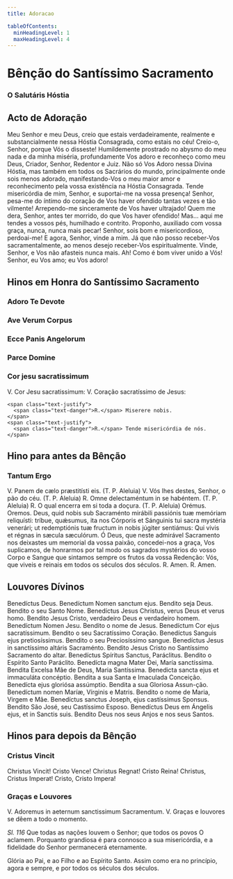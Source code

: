 ```yaml
---
title: Adoracao

tableOfContents:
  minHeadingLevel: 1
  maxHeadingLevel: 4
---
```



# Bênção do Santíssimo Sacramento

### O Salutáris Hóstia

<Salutaris />

## Acto de Adoração

<p class="dropcaps">
  Meu Senhor e meu Deus, creio que estais verdadeiramente, realmente e
  substancialmente nessa Hóstia Consagrada, como estais no céu! Creio-o, Senhor,
  porque Vós o disseste! Humildemente prostrado no abysmo do meu nada e da minha
  miséria, profundamente Vos adoro e reconheço como meu Deus, Criador, Senhor,
  Redentor e Juiz. Não só Vos Adoro nessa Divina Hóstia, mas também em todos os
  Sacrários do mundo, principalmente onde sois menos adorado, manifestando-Vos o
  meu maior amor e reconhecimento pela vossa existência na Hóstia Consagrada.
  Tende misericórdia de mim, Senhor, e suportai-me na vossa presença! Senhor,
  pesa-me do íntimo do coração de Vos haver ofendido tantas vezes e tão
  vilmente! Arrependo-me sinceramente de Vos haver ultrajado! Quem me dera,
  Senhor, antes ter morrido, do que Vos haver ofendido! Mas... aqui me tendes a
  vossos pés, humilhado e contrito. Proponho, auxiliado com vossa graça, nunca,
  nunca mais pecar! Senhor, sois bom e misericordioso, perdoai-me! E agora,
  Senhor, vinde a mim. Já que não posso receber-Vos sacramentalmente, ao menos
  desejo receber-Vos espiritualmente. Vinde, Senhor, e Vos não afasteis nunca
  mais. Ah! Como é bom viver unido a Vós! Senhor, eu Vos amo; eu Vos adoro!
</p>

## Hinos em Honra do Santíssimo Sacramento

### Adoro Te Devote

<Adorote />

### Ave Verum Corpus

<Aveverum />

### Ecce Panis Angelorum

<Eccepanisangelorum />

### Parce Domine

<Parcedomine />

### Cor jesu sacratissimum

<div class="grid grid-cols-2 gap-5">
    <span class="text-justify">V. Cor Jesu sacratissimum:</span>
    <span class="text-justify">V. Coração sacratíssimo de Jesus:</span>

    <span class="text-justify">
      <span class="text-danger">R.</span> Miserere nobis.
    </span>
    <span class="text-justify">
      <span class="text-danger">R.</span> Tende misericórdia de nós.
    </span>
</div>

## Hino para antes da Bênção

### Tantum Ergo

<Tantumergo />

<div class="grid grid-cols-2 gap-5">
    <span class="text-justify">
      V. Panem de cælo præstitísti eis. (T. P. Aleluia)
    </span>
    <span class="text-justify">
      V. Vós lhes destes, Senhor, o pão do céu. (T. P. Aleluia)
    </span>
    <span class="text-justify">
      <span class="text-danger">R.</span> Omne delectaméntum in se habéntem. (T.
      P. Aleluia)
    </span>
    <span class="text-justify">
      <span class="text-danger">R.</span> O qual encerra em si toda a doçura.
      (T. P. Aleluia)
    </span>
    <span class="text-danger text-center">Orémus.</span>
    <span class="text-danger text-center">Oremos.</span>
    <span class="text-justify">
      Deus, quid nobis sub Sacraménto mirábili passiónis tuæ memóriam
      reliquísti: tríbue, quǽsumus, ita nos Córporis et Sánguinis tui sacra
      mystéria venerári; ut redemptiónis tuæ fructum in nobis júgiter sentiámus:
      Qui vivis et régnas in sæcula sæculórum.
    </span>
    <span class="text-justify">
      Ó Deus, que neste admirável Sacramento nos deixastes um memorial da vossa
      paixão, concedei-nos a graça, Vos suplicamos, de honrarmos por tal modo os
      sagrados mystérios do vosso Corpo e Sangue que sintamos sempre os frutos
      da vossa Redenção: Vós, que viveis e reinais em todos os séculos dos
      séculos.
    </span>
    <span class="text-justify">
      <span class="text-danger">R.</span> Amen.
    </span>
    <span class="text-justify">
      <span class="text-danger">R.</span> Amen.
    </span>
</div>

## Louvores Dívinos

<div class="grid grid-cols-2 gap-5">
    <span class="dropcaps text-justify">
      Benedíctus Deus. Benedíctum Nomen sanctum ejus.
    </span>
    <span class="dropcaps text-justify">
      Bendito seja Deus. Bendito o seu Santo Nome.
    </span>
    <span class="text-justify">
      Benedíctus Jesus Christus, verus Deus et verus homo.
    </span>
    <span class="text-justify">
      Bendito Jesus Cristo, verdadeiro Deus e verdadeiro homem.
    </span>
    <span class="text-justify">Benedíctum Nomen Jesu.</span>
    <span class="text-justify">Bendito o nome de Jesus.</span>
    <span class="text-justify">Benedíctum Cor ejus sacratíssimum.</span>
    <span class="text-justify">Bendito o seu Sacratíssimo Coração.</span>
    <span class="text-justify">
      Benedíctus Sanguis ejus pretiosíssimus.
    </span>
    <span class="text-justify">Bendito o seu Preciosíssimo sangue.</span>
    <span class="text-justify">
      Benedíctus Jesus in sanctíssimo altáris Sacraménto.
    </span>
    <span class="text-justify">
      Bendito Jesus Cristo no Santíssimo Sacramento do altar.
    </span>
    <span class="text-justify">
      Benedíctus Spíritus Sanctus, Paráclitus.
    </span>
    <span class="text-justify">Bendito o Espírito Santo Paráclito.</span>
    <span class="text-justify">
      Benedícta magna Mater Dei, María sanctíssima.
    </span>
    <span class="text-justify">
      Bendita Excelsa Mãe de Deus, Maria Santíssima.
    </span>
    <span class="text-justify">
      Benedicta sancta ejus et immaculáta concéptio.
    </span>
    <span class="text-justify">
      Bendita a sua Santa e Imaculada Conceição.
    </span>
    <span class="text-justify">Benedícta ejus gloriósa assúmptio.</span>
    <span class="text-justify">Bendita a sua Gloriosa Assun-ção.</span>
    <span class="text-justify">
      Benedíctum nomen Maríæ, Vírginis e Matris.
    </span>
    <span class="text-justify">Bendito o nome de Maria, Virgem e Mãe.</span>
    <span class="text-justify">
      Benedíctus sanctus Joseph, ejus castíssimus Sponsus.
    </span>
    <span class="text-justify">
      Bendito São José, seu Castíssimo Esposo.
    </span>
    <span class="text-justify">
      Benedíctus Deus em Ángelis ejus, et in Sanctis suis.
    </span>
    <span class="text-justify">
      Bendito Deus nos seus Anjos e nos seus Santos.
    </span>
</div>

## Hinos para depois da Bênção

### Cristus Vincit

  <div class="grid grid-cols-2 gap-5">
    <span class="col-6 text-justify">Christus Vincit!</span>
    <span class="col-6 text-justify">Cristo Vence!</span>
    <span class="col-6 text-justify">Christus Regnat!</span>
    <span class="col-6 text-justify">Cristo Reina!</span>
    <span class="col-6 text-justify">Christus, Cristus Imperat!</span>
    <span class="col-6 text-justify">Cristo, Cristo Impera!</span>
  </div>

### Graças e Louvores

<div class="grid grid-cols-2 gap-5">
    <span class="col-6 text-justify">
      V. Adoremus in aeternum sanctissimum Sacramentum.
    </span>
    <span class="col-6 text-justify">
      V. Graças e louvores se dêem a todo o momento.
    </span>
  </div>

<p>
  <em>Sl. 116</em> Que todas as nações louvem o Senhor; que todos os povos O
  aclamem. Porquanto grandiosa é para connosco a sua misericórdia, e a
  fidelidade do Senhor permanecerá eternamente.
</p>

  <p>
    Glória ao Pai, e ao Filho e ao Espírito Santo. Assim como era no princípio,
    agora e sempre, e por todos os séculos dos séculos.
  </p>
